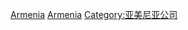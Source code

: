 {{Catnav|頁面分類|人类社会|交通|航空|航空公司}}

[[Category:各国航空公司|Armenia]]
[[Category:亚洲航空公司|Armenia]]
[[Category:亚美尼亚公司|Category:亚美尼亚公司]]